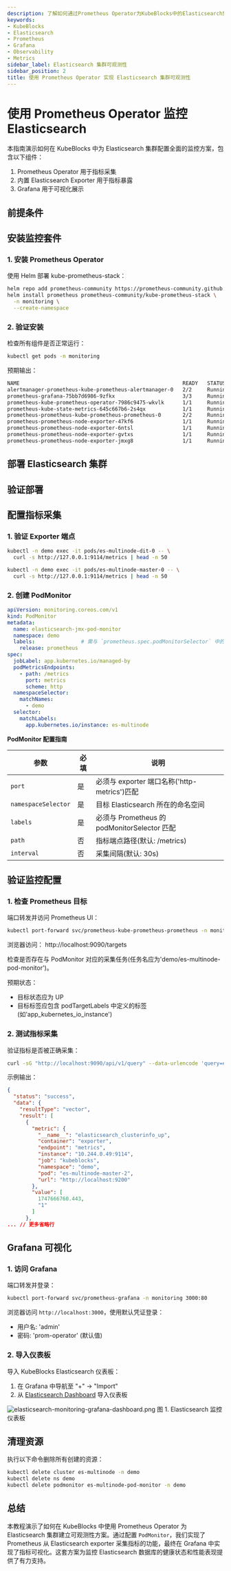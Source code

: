 ```yaml
---
description: 了解如何通过Prometheus Operator为KubeBlocks中的Elasticsearch集群设置可观测性。配置监控并通过Grafana可视化指标。
keywords:
- KubeBlocks
- Elasticsearch
- Prometheus
- Grafana
- Observability
- Metrics
sidebar_label: Elasticsearch 集群可观测性
sidebar_position: 2
title: 使用 Prometheus Operator 实现 Elasticsearch 集群可观测性
---
```


# 使用 Prometheus Operator 监控 Elasticsearch

本指南演示如何在 KubeBlocks 中为 Elasticsearch 集群配置全面的监控方案，包含以下组件：

1. Prometheus Operator 用于指标采集
2. 内置 Elasticsearch Exporter 用于指标暴露
3. Grafana 用于可视化展示

## 前提条件


<Prerequisites />

## 安装监控套件

### 1. 安装 Prometheus Operator
使用 Helm 部署 kube-prometheus-stack：

```bash
helm repo add prometheus-community https://prometheus-community.github.io/helm-charts
helm install prometheus prometheus-community/kube-prometheus-stack \
  -n monitoring \
  --create-namespace
```

### 2. 验证安装
检查所有组件是否正常运行：
```bash
kubectl get pods -n monitoring
```

预期输出：
```bash
NAME                                                     READY   STATUS    RESTARTS   AGE
alertmanager-prometheus-kube-prometheus-alertmanager-0   2/2     Running   0          114s
prometheus-grafana-75bb7d6986-9zfkx                      3/3     Running   0          2m
prometheus-kube-prometheus-operator-7986c9475-wkvlk      1/1     Running   0          2m
prometheus-kube-state-metrics-645c667b6-2s4qx            1/1     Running   0          2m
prometheus-prometheus-kube-prometheus-prometheus-0       2/2     Running   0          114s
prometheus-prometheus-node-exporter-47kf6                1/1     Running   0          2m1s
prometheus-prometheus-node-exporter-6ntsl                1/1     Running   0          2m1s
prometheus-prometheus-node-exporter-gvtxs                1/1     Running   0          2m1s
prometheus-prometheus-node-exporter-jmxg8                1/1     Running   0          2m1s
```

## 部署 Elasticsearch 集群


<CreateCluster />

## 验证部署


<VerifyCluster />

## 配置指标采集

### 1. 验证 Exporter 端点

```bash
kubectl -n demo exec -it pods/es-multinode-dit-0 -- \
  curl -s http://127.0.0.1:9114/metrics | head -n 50

kubectl -n demo exec -it pods/es-multinode-master-0 -- \
  curl -s http://127.0.0.1:9114/metrics | head -n 50
```

### 2. 创建 PodMonitor
```yaml
apiVersion: monitoring.coreos.com/v1
kind: PodMonitor
metadata:
  name: elasticsearch-jmx-pod-monitor
  namespace: demo
  labels:               # 需与 `prometheus.spec.podMonitorSelector` 中的标签匹配
    release: prometheus
spec:
  jobLabel: app.kubernetes.io/managed-by
  podMetricsEndpoints:
    - path: /metrics
      port: metrics
      scheme: http
  namespaceSelector:
    matchNames:
      - demo
  selector:
    matchLabels:
      app.kubernetes.io/instance: es-multinode
```
**PodMonitor 配置指南**

| 参数 | 必填 | 说明 |
|-----------|----------|-------------|
| `port` | 是 | 必须与 exporter 端口名称('http-metrics')匹配 |
| `namespaceSelector` | 是 | 目标 Elasticsearch 所在的命名空间 |
| `labels` | 是 | 必须与 Prometheus 的 podMonitorSelector 匹配 |
| `path` | 否 | 指标端点路径(默认: /metrics) |
| `interval` | 否 | 采集间隔(默认: 30s) |


## 验证监控配置

### 1. 检查 Prometheus 目标
端口转发并访问 Prometheus UI：

```bash
kubectl port-forward svc/prometheus-kube-prometheus-prometheus -n monitoring 9090:9090
```
浏览器访问：
http://localhost:9090/targets

检查是否存在与 PodMonitor 对应的采集任务(任务名应为'demo/es-multinode-pod-monitor')。

预期状态：
- 目标状态应为 UP
- 目标标签应包含 podTargetLabels 中定义的标签(如'app_kubernetes_io_instance')

### 2. 测试指标采集
验证指标是否被正确采集：
```bash
curl -sG "http://localhost:9090/api/v1/query" --data-urlencode 'query=elasticsearch_clusterinfo_up{job="kubeblocks"}' | jq
```

示例输出：
```json
{
  "status": "success",
  "data": {
    "resultType": "vector",
    "result": [
      {
        "metric": {
          "__name__": "elasticsearch_clusterinfo_up",
          "container": "exporter",
          "endpoint": "metrics",
          "instance": "10.244.0.49:9114",
          "job": "kubeblocks",
          "namespace": "demo",
          "pod": "es-multinode-master-2",
          "url": "http://localhost:9200"
        },
        "value": [
          1747666760.443,
          "1"
        ]
      },
... // 更多省略行
```
## Grafana 可视化

### 1. 访问 Grafana
端口转发并登录：

```bash
kubectl port-forward svc/prometheus-grafana -n monitoring 3000:80
```
浏览器访问 `http://localhost:3000`，使用默认凭证登录：
- 用户名: 'admin'
- 密码: 'prom-operator' (默认值)

### 2. 导入仪表板
导入 KubeBlocks Elasticsearch 仪表板：

1. 在 Grafana 中导航至 "+" → "Import"
2. 从 [Elasticsearch Dashboard](https://raw.githubusercontent.com/apecloud/kubeblocks-addons/refs/heads/main/addons/elasticsearch/dashboards/elasticsearch.json) 导入仪表板

![elasticsearch-monitoring-grafana-dashboard.png](/img/docs/en/elasticsearch-monitoring-grafana-dashboard.png)
图 1. Elasticsearch 监控仪表板


## 清理资源
执行以下命令删除所有创建的资源：
```bash
kubectl delete cluster es-multinode -n demo
kubectl delete ns demo
kubectl delete podmonitor es-multinode-pod-monitor -n demo
```

## 总结
本教程演示了如何在 KubeBlocks 中使用 Prometheus Operator 为 Elasticsearch 集群建立可观测性方案。通过配置 `PodMonitor`，我们实现了 Prometheus 从 Elasticsearch exporter 采集指标的功能，最终在 Grafana 中实现了指标可视化。这套方案为监控 Elasticsearch 数据库的健康状态和性能表现提供了有力支持。